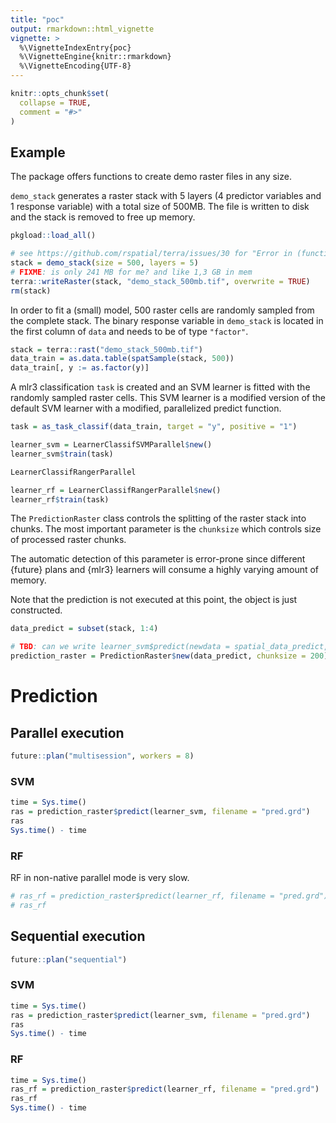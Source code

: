 ```yaml
---
title: "poc"
output: rmarkdown::html_vignette
vignette: >
  %\VignetteIndexEntry{poc}
  %\VignetteEngine{knitr::rmarkdown}
  %\VignetteEncoding{UTF-8}
---
```


```r
knitr::opts_chunk$set(
  collapse = TRUE,
  comment = "#>"
)
```

## Example

The package offers functions to create demo raster files in any size.

`demo_stack` generates a raster stack with 5 layers (4 predictor variables and 1 response variable) with a total size of 500MB. 
The file is written to disk and the stack is removed to free up memory.

```r
pkgload::load_all()

# see https://github.com/rspatial/terra/issues/30 for "Error in (function (x)  : attempt to apply non-function"
stack = demo_stack(size = 500, layers = 5)
# FIXME: is only 241 MB for me? and like 1,3 GB in mem
terra::writeRaster(stack, "demo_stack_500mb.tif", overwrite = TRUE)
rm(stack)
```

In order to fit a (small) model, 500 raster cells are randomly sampled from the complete stack.
The binary response variable in `demo_stack` is located in the first column of `data` and needs to be of type `"factor"`.

```r
stack = terra::rast("demo_stack_500mb.tif")
data_train = as.data.table(spatSample(stack, 500))
data_train[, y := as.factor(y)]
```

A mlr3 classification `task` is created and an SVM learner is fitted with the randomly sampled raster cells.
This SVM learner is a modified version of the default SVM learner with a modified, parallelized predict function.

```r
task = as_task_classif(data_train, target = "y", positive = "1")

learner_svm = LearnerClassifSVMParallel$new()
learner_svm$train(task)

LearnerClassifRangerParallel

learner_rf = LearnerClassifRangerParallel$new()
learner_rf$train(task)
```

The `PredictionRaster` class controls the splitting of the raster stack into chunks.
The most important parameter is the `chunksize` which controls size of processed raster chunks.

The automatic detection of this parameter is error-prone since different {future} plans and {mlr3} learners will consume a highly varying amount of memory.

Note that the prediction is not executed at this point, the object is just constructed.

```r
data_predict = subset(stack, 1:4)

# TBD: can we write learner_svm$predict(newdata = spatial_data_predict, chunksize = 200, filename = "pred.grd") somehow?
prediction_raster = PredictionRaster$new(data_predict, chunksize = 200)
```

# Prediction {.tabset}

## Parallel execution

```r
future::plan("multisession", workers = 8)
```

### SVM

```r
time = Sys.time()
ras = prediction_raster$predict(learner_svm, filename = "pred.grd")
ras
Sys.time() - time
```

### RF

RF in non-native parallel mode is very slow.

```r
# ras_rf = prediction_raster$predict(learner_rf, filename = "pred.grd")
# ras_rf
```

## Sequential execution

```r
future::plan("sequential")
```

### SVM

```r
time = Sys.time()
ras = prediction_raster$predict(learner_svm, filename = "pred.grd")
ras
Sys.time() - time
```

### RF

```r
time = Sys.time()
ras_rf = prediction_raster$predict(learner_rf, filename = "pred.grd")
ras_rf
Sys.time() - time
```


